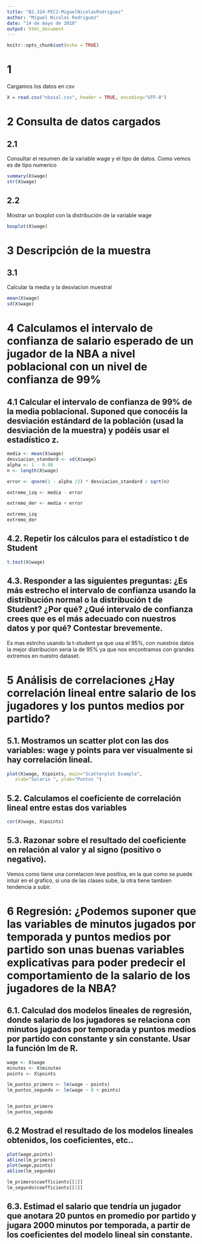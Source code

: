 ```yaml
---
title: "B2.324-PEC2-MiguelNicolasRodriguez"
author: "Miguel Nicolas Rodriguez"
date: "14 de mayo de 2018"
output: html_document
---
```


```r
knitr::opts_chunk$set(echo = TRUE)
```

# 1

Cargamos los datos en csv

```r
X = read.csv("nbasal.csv", header = TRUE, encoding="UTF-8")
```

# 2 Consulta de datos cargados

## 2.1

Consultar el resumen de la variable wage y el tipo de datos. Como vemos es de tipo numerico

```r
summary(X$wage)
str(X$wage)
```

## 2.2

Mostrar un boxplot con la distribución de la variable wage

```r
boxplot(X$wage)
```

# 3 Descripción de la muestra

## 3.1

Calcular la media y la desviacion muestral

```r
mean(X$wage)
sd(X$wage)
```

# 4 Calculamos el intervalo de confianza de salario esperado de un jugador de la NBA a nivel poblacional con un nivel de confianza de 99%

## 4.1 Calcular el intervalo de confianza de 99% de la media poblacional. Suponed que conocéis la desviación estándard de la población (usad la desviación de la muestra) y podéis usar el estadístico z.

```r
media <- mean(X$wage)
desviacion_standard <- sd(X$wage)
alpha <- 1 - 0.99
n <- length(X$wage)

error <- qnorm(1 - alpha /2) * desviacion_standard / sqrt(n)

extremo_izq <- media - error

extremo_der <- media + error

extremo_izq
extremo_der

```

## 4.2. Repetir los cálculos para el estadístico t de Student

```r
t.test(X$wage)
```


## 4.3. Responder a las siguientes preguntas: ¿Es más estrecho el intervalo de confianza usando la distribución normal o la distribución t de Student? ¿Por qué? ¿Qué intervalo de confianza crees que es el más adecuado con nuestros datos y por qué? Contestar brevemente.

Es mas estrcho usando la t-student ya que usa el 95%, con nuestros datos la mejor distribucion seria la de 95% ya que nos encontramos con grandes extremos en nuestro dataset.

# 5 Análisis de correlaciones ¿Hay correlación lineal entre salario de los jugadores y los puntos medios por partido?

## 5.1. Mostramos un scatter plot con las dos variables: wage y points para ver visualmente si hay correlación lineal.

```r
plot(X$wage, X$points, main="Scatterplot Example",
   xlab="Salario ", ylab="Puntos ") 
```

## 5.2. Calculamos el coeficiente de correlación lineal entre estas dos variables

```r
cor(X$wage, X$points)
```

## 5.3. Razonar sobre el resultado del coeficiente en relación al valor y al signo (positivo o negativo).

Vemos como tiene una correlacion leve positiva, en la que como se puede intuir en el grafico, si una de las clases sube, la otra tiene tambien tendencia a subir.

# 6 Regresión: ¿Podemos suponer que las variables de minutos jugados por temporada y puntos medios por partido son unas buenas variables explicativas para poder predecir el comportamiento de la salario de los jugadores de la NBA?

## 6.1. Calculad dos modelos lineales de regresión, donde salario de los jugadores se relaciona con minutos jugados por temporada y puntos medios por partido con constante y sin constante. Usar la función lm de R.

```r
wage <- X$wage
minutes <- X$minutes
points <- X$points

lm_puntos_primero <- lm(wage ~ points)
lm_puntos_segundo <- lm(wage ~ 0 + points)


lm_puntos_primero
lm_puntos_segundo
```

## 6.2 Mostrad el resultado de los modelos lineales obtenidos, los coeficientes, etc..

```r
plot(wage,points)
abline(lm_primero)
plot(wage,points)
abline(lm_segundo)
```

```r
lm_primero$coefficients[[1]]
lm_segundo$coefficients[[1]]
```

## 6.3. Estimad el salario que tendría un jugador que anotara 20 puntos en promedio por partido y jugara 2000 minutos por temporada, a partir de los coeficientes del modelo lineal sin constante.

```r

```









